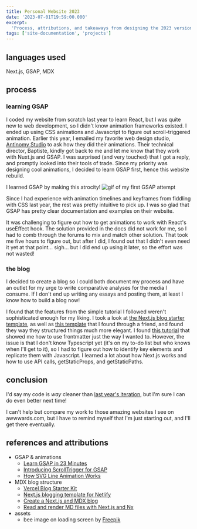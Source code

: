 ```yaml
---
title: Personal Website 2023
date: '2023-07-01T19:59:00.000'
excerpt:
  'Process, attributions, and takeaways from designing the 2023 version of my personal website.'
tags: ['site-documentation', 'projects']
---
```


## languages used

Next.js, GSAP, MDX

## process

### learning GSAP

I coded my website from scratch last year to learn React, but I was quite new to
web development, so I didn't know animation frameworks existed. I ended up using
CSS animations and Javascript to figure out scroll-triggered animation. Earlier
this year, I emailed my favorite web design studio,
[Antinomy Studio](https://antinomy.studio/) to ask how they did their
animations. Their technical director, Baptiste, kindly got back to me and let me
know that they work with Nuxt.js and GSAP. I was surprised (and very touched)
that I got a reply, and promptly looked into their tools of trade. Since my
priority was designing cool animations, I decided to learn GSAP first, hence
this website rebuild.

I learned GSAP by making this atrocity!
![gif of my first GSAP attempt](/img/learn-gsap.gif)

Since I had experience with animation timelines and keyframes from fiddling with
CSS last year, the rest was pretty intuitive to pick up. I was so glad that GSAP
has pretty clear documentation and examples on their website.

It was challenging to figure out how to get animations to work with React's
useEffect hook. The solution provided in the docs did not work for me, so I had
to comb through the forums to mix and match other solution. That took me five
hours to figure out, but after I did, I found out that I didn't even need it yet
at that point... sigh... but I did end up using it later, so the effort was not
wasted!

### the blog

I decided to create a blog so I could both document my process and have an
outlet for my urge to write comparative analyses for the media I consume. If I
don't end up writing any essays and posting them, at least I know how to build a
blog now!

I found that the features from the simple tutorial I followed weren't
sophisticated enough for my liking. I took a look at
[the Next.js blog starter template](https://vercel.com/templates/next.js/blog-starter-kit),
as well as
[this template](https://github.com/wutali/nextjs-netlify-blog-template) that I
found through a friend, and found they way they structured things much more
elegant. I found
[this tutorial](https://blog.nrwl.io/read-and-render-md-files-with-next-js-and-nx-89a85c1d9b44)
that showed me how to use frontmatter just the way I wanted to. However, the
issue is that I don't know Typescript yet (it's on my to-do list but who knows
when I'll get to it), so I had to figure out how to identify key elements and
replicate them with Javascript. I learned a lot about how Next.js works and how
to use API calls, getStaticProps, and getStaticPaths.

## conclusion

I'd say my code is _way_ cleaner than
[last year's iteration](https://github.com/bellaslee/personal-website-2022), but
I'm sure I can do even better next time!

I can't help but compare my work to those amazing websites I see on
awwwards.com, but I have to remind myself that I'm just starting out, and I'll
get there eventually.

## references and attributions

- GSAP & animations
  - [Learn GSAP in 23 Minutes](https://www.youtube.com/watch?v=m6PDUIF24v4)
  - [Introducing ScrollTrigger for GSAP](https://www.youtube.com/watch?v=X7IBa7vZjmo)
  - [How SVG Line Animation Works](https://css-tricks.com/svg-line-animation-works/)
- MDX blog structure
  - [Vercel Blog Starter Kit](https://vercel.com/templates/next.js/blog-starter-kit)
  - [Next.js blogging template for Netlify](https://github.com/wutali/nextjs-netlify-blog-template)
  - [Create a Next.js and MDX blog](https://blog.logrocket.com/create-next-js-mdx-blog/)
  - [Read and render MD files with Next.js and Nx](https://blog.nrwl.io/read-and-render-md-files-with-next-js-and-nx-89a85c1d9b44)
- assets
  - bee image on loading screen by
    [Freepik](https://www.freepik.com/free-vector/hand-drawn-stencil-element-collection_32177634.htm#query=bee&position=38&from_view=keyword&track=sph)
